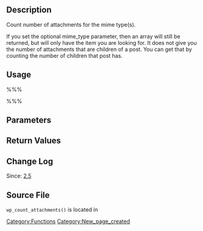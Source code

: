 == Description ==

Count number of attachments for the mime type(s).

If you set the optional mime_type parameter, then an array will still be returned, but will only have the item you are looking for. It does not give you the number of attachments that are children of a post. You can get that by counting the number of children that post has.

== Usage ==

%%%<?php wp_count_attachments( $mime_type ); ?>%%%

== Parameters ==

{{Parameter|$mime_type|string&#124;array|Optional. Array or comma-separated list of MIME patterns.|optional|''}}

== Return Values ==

{{Return||array|Number of posts for each mime type.}}

== Change Log ==

Since: [[Version 2.5|2.5]]

== Source File ==

<tt>wp_count_attachments()</tt> is located in {{Trac|wp-includes/post.php}}

[[Category:Functions]]

[[Category:New_page_created]]